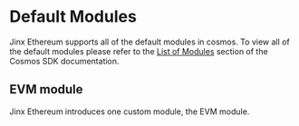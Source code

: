 # Default Modules

Jinx Ethereum supports all of the default modules in cosmos. To view all of the default modules
please refer to the [List of Modules](https://docs.cosmos.network/main/modules) section of the Cosmos SDK documentation.


## EVM module

Jinx Ethereum introduces one custom module, the EVM module.
